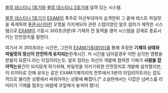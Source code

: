 [[블루 데스티니 1호기]]와 [[블루 데스티니 3호기]]에 달려 있는 시스템.

[[블루 데스티니 1호기]]가 [[EXAM]]의 폭주로 아군부대까지 습격한뒤 그 끝에 테스트 파일럿을 죽게하여 [[푸른사신]]이란 오명을 가지게되자 관련 스텝이었던 알프 캄라가 제작한 시스템으로 [[EXAM]]이 기동시 300초(5분)후 기체의 전 동력을 끊어 시스템을 강제로 종료시키는 안전장치를 말한다.

여기서 저 300초라는 시간은, 그전의 [[EXAM]]기동데이터를 통해 추정한 '''기체의 상태와 파일럿의 정신이 안전하게 유지되는'''한계시간. 저 시간을 넘어갈경우 어떤 심각한 영향을 받을지 모른다.라는 타임이라는듯.
알프 캄라는 자신이 개발에 참여한 기체가 '''사람을 잡아먹는'''물건이 되지않게 하기위해, 파일럿을 지키기위한 안전장치로 개발해 설치했지만, 이 리미터로 인해 유우는 같은 EXAM기체끼리의 전투에서 5분의 타임리미트라는 압도적으로 불리한 상황에서 싸워야하는 상황에 빠졌다.[* 소설판에서는 다잡은 님버스를 리미터가 기체를 멈추는 바람에 코앞에서 놓쳐야 했다]

